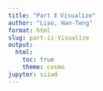 ```yaml
---
title: "Part Ⅱ Visualize"
author: "Liao, Han-Teng"
format: html
slug: part-ii-Visualize
output: 
  html: 
    toc: true
    theme: cosmo
jupyter: siiwd
---
```

